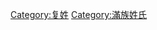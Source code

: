 {{Catnav|頁面分類|...|系譜學|姓氏|依語言分類姓氏|漢字姓氏|複姓}}

{{Catmore}}

{{DEFAULTSORT:Tongjia佟佳}}
[[Category:复姓|Category:复姓]]
[[Category:滿族姓氏|Category:滿族姓氏]]